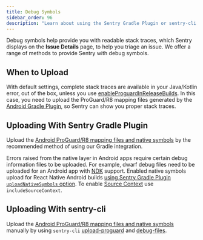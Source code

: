 ```yaml
---
title: Debug Symbols
sidebar_order: 96
description: "Learn about using the Sentry Gradle Plugin or sentry-cli for providing debug symbols to Sentry."
---
```


Debug symbols help provide you with readable stack traces, which Sentry displays on the **Issue Details** page, to help you triage an issue. We offer a range of methods to provide Sentry with debug symbols.

## When to Upload

With default settings, complete stack traces are available in your Java/Kotlin error, out of the box, unless you use [enableProguardInReleaseBuilds](https://reactnative.dev/docs/signed-apk-android#enabling-proguard-to-reduce-the-size-of-the-apk-optional). In this case, you need to upload the ProGuard/R8 mapping files generated by the [Android Gradle Plugin](https://developer.android.com/studio/build/shrink-code#shrink-code), so Sentry can show you proper stack traces.

## Uploading With Sentry Gradle Plugin

Upload the [Android ProGuard/R8 mapping files and native symbols](/platforms/android/proguard/) by the recommended method of using our Gradle integration.

Errors raised from the native layer in Android apps require certain debug information files to be uploaded. For example, dwarf debug files need to be uploaded for an Android app with [NDK](https://developer.android.com/ndk/) support. Enabled native symbols upload for React Native Android builds [using Sentry Gradle Plugin `uploadNativeSymbols` option](/platforms/react-native/manual-setup/manual-setup/#enable-sentry-agp). To enable [Source Context](/platforms/apple/guides/android/data-management/debug-files/source-context/) use `includeSourceContext`. 

## Uploading With sentry-cli

Upload the [Android ProGuard/R8 mapping files and native symbols](/product/cli/) manually by using `sentry-cli` [upload-proguard](/product/cli/dif/#proguard-mapping-upload) and [debug-files](/product/cli/dif/#uploading-files).
